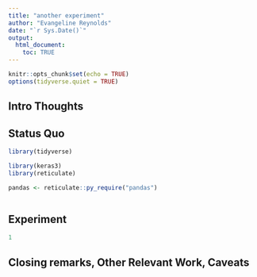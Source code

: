 ```yaml
---
title: "another experiment"
author: "Evangeline Reynolds"
date: "`r Sys.Date()`"
output: 
  html_document:
    toc: TRUE
---
```


```r
knitr::opts_chunk$set(echo = TRUE)
options(tidyverse.quiet = TRUE)
```




## Intro Thoughts


## Status Quo

```r
library(tidyverse)

library(keras3)
library(reticulate)

pandas <- reticulate::py_require("pandas")



```

## Experiment

```python
1
```



## Closing remarks, Other Relevant Work, Caveats
